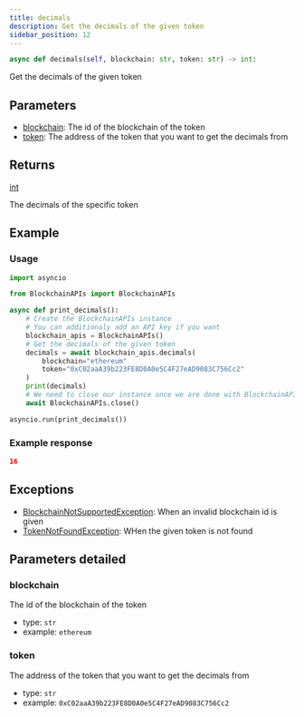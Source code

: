 ```yaml
---
title: decimals
description: Get the decimals of the given token
sidebar_position: 12
---
```



```py
async def decimals(self, blockchain: str, token: str) -> int:
```
Get the decimals of the given token

## Parameters

 - [blockchain](#blockchain): The id of the blockchain of the token
 - [token](#token): The address of the token that you want to get the decimals from

## Returns

<CodeBlock language="python">
    <a href="/docs/python-sdk/models/int">int</a>
</CodeBlock>

The decimals of the specific token
## Example

### Usage

```py
import asyncio

from BlockchainAPIs import BlockchainAPIs

async def print_decimals():
    # Create the BlockchainAPIs instance
    # You can additionaly add an API key if you want
    blockchain_apis = BlockchainAPIs()
    # Get the decimals of the given token
    decimals = await blockchain_apis.decimals(
        blockchain="ethereum"
        token="0xC02aaA39b223FE8D0A0e5C4F27eAD9083C756Cc2"
    )
    print(decimals)
    # We need to close our instance once we are done with BlockchainAPIs
    await BlockchainAPIs.close()

asyncio.run(print_decimals())
```

### Example response


```json
16
```
## Exceptions

- [BlockchainNotSupportedException](/docs/python-sdk/exceptions/blockchain-not-supported-exception): When an invalid blockchain id is given
- [TokenNotFoundException](/docs/python-sdk/exceptions/token-not-found-exception): WHen the given token is not found

## Parameters detailed
### blockchain

The id of the blockchain of the token
- type: `str`
- example: `ethereum`

### token

The address of the token that you want to get the decimals from
- type: `str`
- example: `0xC02aaA39b223FE8D0A0e5C4F27eAD9083C756Cc2`

